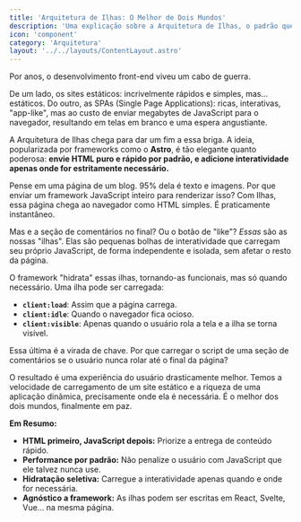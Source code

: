 ```yaml
---
title: 'Arquitetura de Ilhas: O Melhor de Dois Mundos'
description: 'Uma explicação sobre a Arquitetura de Ilhas, o padrão que nos devolveu a velocidade da web estática sem sacrificar a interatividade das SPAs.'
icon: 'component'
category: 'Arquitetura'
layout: '../../layouts/ContentLayout.astro'
---
```


Por anos, o desenvolvimento front-end viveu um cabo de guerra.

De um lado, os sites estáticos: incrivelmente rápidos e simples, mas... estáticos. Do outro, as SPAs (Single Page Applications): ricas, interativas, "app-like", mas ao custo de enviar megabytes de JavaScript para o navegador, resultando em telas em branco e uma espera angustiante.

A Arquitetura de Ilhas chega para dar um fim a essa briga. A ideia, popularizada por frameworks como o **Astro**, é tão elegante quanto poderosa: **envie HTML puro e rápido por padrão, e adicione interatividade apenas onde for estritamente necessário.**

Pense em uma página de um blog. 95% dela é texto e imagens. Por que enviar um framework JavaScript inteiro para renderizar isso? Com Ilhas, essa página chega ao navegador como HTML simples. É praticamente instantâneo.

Mas e a seção de comentários no final? Ou o botão de "like"? *Essas* são as nossas "ilhas". Elas são pequenas bolhas de interatividade que carregam seu próprio JavaScript, de forma independente e isolada, sem afetar o resto da página.

O framework "hidrata" essas ilhas, tornando-as funcionais, mas só quando necessário. Uma ilha pode ser carregada:

*   **`client:load`**: Assim que a página carrega.
*   **`client:idle`**: Quando o navegador fica ocioso.
*   **`client:visible`**: Apenas quando o usuário rola a tela e a ilha se torna visível.

Essa última é a virada de chave. Por que carregar o script de uma seção de comentários se o usuário nunca rolar até o final da página?

O resultado é uma experiência do usuário drasticamente melhor. Temos a velocidade de carregamento de um site estático e a riqueza de uma aplicação dinâmica, precisamente onde ela é necessária. É o melhor dos dois mundos, finalmente em paz.

**Em Resumo:**

*   **HTML primeiro, JavaScript depois:** Priorize a entrega de conteúdo rápido.
*   **Performance por padrão:** Não penalize o usuário com JavaScript que ele talvez nunca use.
*   **Hidratação seletiva:** Carregue a interatividade apenas quando e onde for necessária.
*   **Agnóstico a framework:** As ilhas podem ser escritas em React, Svelte, Vue... na mesma página.
